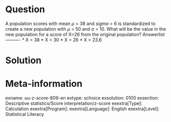 Question
========
  
A population scores with mean $\mu$ = 38 and $sigma$ = 6 is standardized to create a new population with $\mu$ = 50 and $\sigma$ = 10. What will be the value in the new population for a score of X=26 from the original population? 
Answerlist
----------
* X = 38
* X = 30
* X = 26
* X = 23.6


Solution
========

Meta-information
================
exname: uu-z-score-809-en
extype: schoice
exsolution: 0100
exsection: Descriptive statistics/Score interpretation/z-score
exextra[Type]: Calculation
exextra[Program]: 
exextra[Language]: English
exextra[Level]: Statistical Literacy
